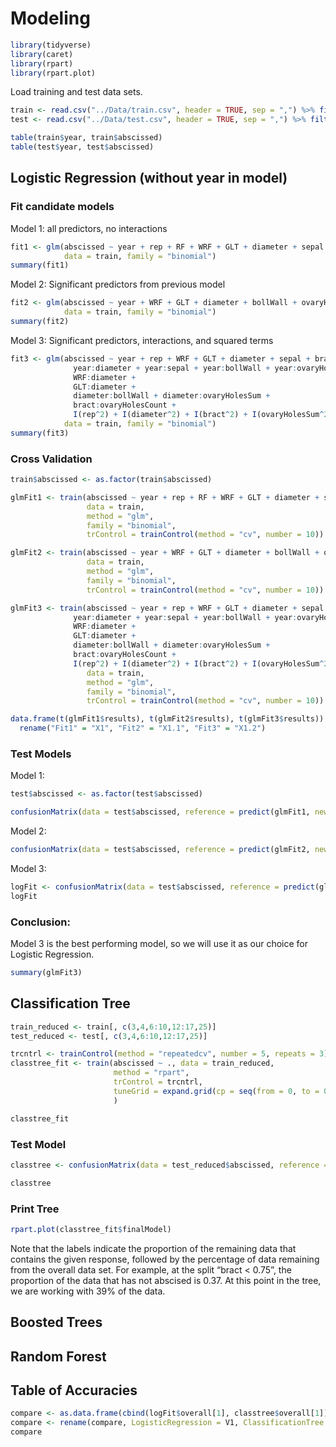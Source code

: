 # Modeling  

```r
library(tidyverse)
library(caret)
library(rpart)
library(rpart.plot)
```

Load training and test data sets.

```r
train <- read.csv("../Data/train.csv", header = TRUE, sep = ",") %>% filter(diameter > 0)
test <- read.csv("../Data/test.csv", header = TRUE, sep = ",") %>% filter(diameter > 0)
```

```r
table(train$year, train$abscissed)
table(test$year, test$abscissed)
```


## Logistic Regression (without year in model)

### Fit candidate models

Model 1: all predictors, no interactions

```r
fit1 <- glm(abscissed ~ year + rep + RF + WRF + GLT + diameter + sepal + bract + bollWall + ovaryHolesCount + ovaryHolesSum,
            data = train, family = "binomial")
summary(fit1)
```

Model 2: Significant predictors from previous model

```r
fit2 <- glm(abscissed ~ year + WRF + GLT + diameter + bollWall + ovaryHolesCount + ovaryHolesSum,
            data = train, family = "binomial")
summary(fit2)
```

Model 3: Significant predictors, interactions, and squared terms

```r
fit3 <- glm(abscissed ~ year + rep + WRF + GLT + diameter + sepal + bract + bollWall + ovaryHolesCount + ovaryHolesSum + 
              year:diameter + year:sepal + year:bollWall + year:ovaryHolesCount + year:ovaryHolesSum + 
              WRF:diameter + 
              GLT:diameter +  
              diameter:bollWall + diameter:ovaryHolesSum + 
              bract:ovaryHolesCount + 
              I(rep^2) + I(diameter^2) + I(bract^2) + I(ovaryHolesSum^2),
            data = train, family = "binomial")
summary(fit3)
```





### Cross Validation  


```r
train$abscissed <- as.factor(train$abscissed)

glmFit1 <- train(abscissed ~ year + rep + RF + WRF + GLT + diameter + sepal + bract + bollWall + ovaryHolesCount + ovaryHolesSum, 
                 data = train,
                 method = "glm",
                 family = "binomial",
                 trControl = trainControl(method = "cv", number = 10))

glmFit2 <- train(abscissed ~ year + WRF + GLT + diameter + bollWall + ovaryHolesCount + ovaryHolesSum, 
                 data = train,
                 method = "glm",
                 family = "binomial",
                 trControl = trainControl(method = "cv", number = 10))

glmFit3 <- train(abscissed ~ year + rep + WRF + GLT + diameter + sepal + bract + bollWall + ovaryHolesCount + ovaryHolesSum + 
              year:diameter + year:sepal + year:bollWall + year:ovaryHolesCount + year:ovaryHolesSum + 
              WRF:diameter + 
              GLT:diameter +  
              diameter:bollWall + diameter:ovaryHolesSum + 
              bract:ovaryHolesCount + 
              I(rep^2) + I(diameter^2) + I(bract^2) + I(ovaryHolesSum^2), 
                 data = train,
                 method = "glm",
                 family = "binomial",
                 trControl = trainControl(method = "cv", number = 10))

```

```r
data.frame(t(glmFit1$results), t(glmFit2$results), t(glmFit3$results)) %>% 
  rename("Fit1" = "X1", "Fit2" = "X1.1", "Fit3" = "X1.2")

```



### Test Models

Model 1:

```r
test$abscissed <- as.factor(test$abscissed)

confusionMatrix(data = test$abscissed, reference = predict(glmFit1, newdata = test))
```

Model 2:

```r
confusionMatrix(data = test$abscissed, reference = predict(glmFit2, newdata = test))
```

Model 3:

```r
logFit <- confusionMatrix(data = test$abscissed, reference = predict(glmFit3, newdata = test))
logFit
```

### Conclusion:

Model 3 is the best performing model, so we will use it as our choice for Logistic Regression.  

```r
summary(glmFit3)
```

## Classification Tree  

```r
train_reduced <- train[, c(3,4,6:10,12:17,25)]
test_reduced <- test[, c(3,4,6:10,12:17,25)]
```


```r
trcntrl <- trainControl(method = "repeatedcv", number = 5, repeats = 3)
classtree_fit <- train(abscissed ~ ., data = train_reduced,
                       method = "rpart",
                       trControl = trcntrl,
                       tuneGrid = expand.grid(cp = seq(from = 0, to = 0.1, by = 0.001))
                       )

classtree_fit
```


### Test Model  

```r
classtree <- confusionMatrix(data = test_reduced$abscissed, reference = predict(classtree_fit, newdata = test_reduced))

classtree
```

### Print Tree  

```r
rpart.plot(classtree_fit$finalModel)
```


Note that the labels indicate the proportion of the remaining data that contains the given response, followed by the percentage of data remaining from the overall data set. For example, at the split "bract < 0.75", the proportion of the data that has not abscised is 0.37. At this point in the tree, we are working with 39% of the data.  



## Boosted Trees  




## Random Forest  



## Table of Accuracies  

```r
compare <- as.data.frame(cbind(logFit$overall[1], classtree$overall[1]))
compare <- rename(compare, LogisticRegression = V1, ClassificationTree = V2)
compare
```









